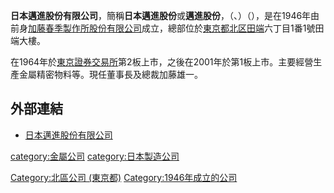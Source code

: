 '''日本邁進股份有限公司'''，簡稱'''日本邁進股份'''或'''邁進股份'''，（{{lang-en|ADVANEX INC.}}、{{lang-ja|株式会社アドバネクス}}）（{{tyo|5998}}），是在1946年由前身[[加藤春季製作所股份有限公司|加藤春季製作所股份有限公司]]成立，總部位於[[東京都|東京都]][[北区_(東京都)|北区]][[田端|田端]]六丁目1番1號田端大樓。

在1964年於[[東京證券交易所|東京證券交易所]]第2板上市，之後在2001年於第1板上市。主要經營生產金屬精密物料等。現任董事長及總裁加藤雄一。

==外部連結==
*[http://www.advanex.co.jp/ 日本邁進股份有限公司] {{Wayback|url=http://www.advanex.co.jp/ |date=20210202140302 }}

{{DEFAULTSORT:Advanex}}
[[category:金屬公司|category:金屬公司]]
[[category:日本製造公司|category:日本製造公司]]
[[Category:北區公司_(東京都)|Category:北區公司 (東京都)]]
[[Category:1946年成立的公司|Category:1946年成立的公司]]